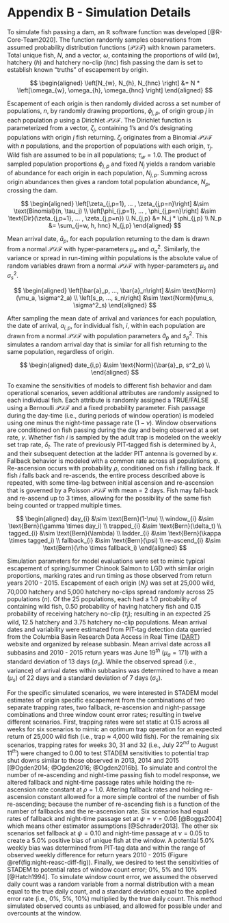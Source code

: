 # Appendix B - Simulation Details {#append2}

To simulate fish passing a dam, an $\mathbb{R}$ software function was developed [@R-Core-Team2020]. The function randomly samples observations from assumed probability distribution functions ($\mathcal{PDF}$) with known parameters. Total unique fish, $N$, and a vector, $\omega$, containing the proportions of wild ($w$), hatchery ($h$) and hatchery no-clip ($hnc$) fish passing the dam is set to establish known "truths" of escapement by origin.

$$
\begin{aligned}
\left[N_{w}, N_{h}, N_{hnc} \right] &= N * \left[\omega_{w}, \omega_{h}, \omega_{hnc} \right]
\end{aligned}
$$

Escapement of each origin is then randomly divided across a set number of populations, $n$, by randomly drawing proportions, $\phi_{j,p}$, of origin group $j$ in each population $p$ using a Dirichlet $\mathcal{PDF}$. The Dirichlet function is parameterized from a vector, $\zeta_j$, containing 1's and 0's designating populations with origin $j$ fish returning. $\zeta_j$ originates from a Binomial $\mathcal{PDF}$ with $n$ populations, and the proportion of populations with each origin, $\tau_j$. Wild fish are assumed to be in all populations; $\tau_w = 1.0$. The product of sampled population proportions $\phi_{j,p}$ and fixed $N_j$ yields a random variable of abundance for each origin in each population, $N_{j,p}$. Summing across origin abundances then gives a random total population abundance, $N_p$, crossing the dam.

$$
\begin{aligned}
  \left[\zeta_{j,p=1},  ... , \zeta_{j,p=n}\right] &\sim \text{Binomial}(n, \tau_j) \\
  \left[\phi_{j,p=1},  ... , \phi_{j,p=n}\right] &\sim \text{Dir}(\zeta_{j,p=1},  ... , \zeta_{j,p=n}) \\
  N_{j,p} &= N_j * \phi_{j,p} \\
  N_p &= \sum_{j=w, h, hnc} N_{j,p}
\end{aligned}
$$

Mean arrival date, $\bar{a}_p$, for each population returning to the dam is drawn from a normal $\mathcal{PDF}$ with hyper-parameters $\mu_a$ and $\sigma^2_a$. Similarly, the variance or spread in run-timing within populations is the absolute value of random variables drawn from a normal $\mathcal{PDF}$ with hyper-parameters $\mu_s$ and $\sigma^2_s$.

$$
\begin{aligned}
 \left[\bar{a}_p, ..., \bar{a}_n\right] &\sim \text{Norm}(\mu_a, \sigma^2_a) \\
 \left[s_p, ..., s_n\right] &\sim \text{Norm}(\mu_s, \sigma^2_s)
\end{aligned}
$$

After sampling the mean date of arrival and variances for each population, the date of arrival, $a_{i,p}$, for individual fish, $i$, within each population are drawn from a normal $\mathcal{PDF}$ with population parameters $\bar{a}_p$ and $s^2_p$. This simulates a random arrival day that is similar for all fish returning to the same population, regardless of origin.

$$
\begin{aligned}
 date_{i,p} &\sim \text{Norm}(\bar{a}_p, s^2_p) \\
\end{aligned}
$$

To examine the sensitivities of models to different fish behavior and dam operational scenarios, seven additional attributes are randomly assigned to each individual fish. Each attribute is randomly assigned a TRUE/FALSE using a Bernoulli $\mathcal{PDF}$ and a fixed probability parameter. Fish passage during the day-time (i.e., during periods of window operation) is modeled using one minus the night-time passage rate ($1 - \nu$). Window observations are conditioned on fish passing during the day and being observed at a set rate, $\gamma$. Whether fish $i$ is sampled by the adult trap is modeled on the weekly set trap rate, $\delta_t$. The rate of previously PIT-tagged fish is determined by $\lambda$, and their subsequent detection at the ladder PIT antenna is governed by $\kappa$. Fallback behavior is modeled with a common rate across all populations, $\psi$. Re-ascension occurs with probability $\rho$, conditioned on fish $i$ falling back. If fish $i$ falls back and re-ascends, the entire process described above is repeated, with some time-lag between initial ascension and re-ascension that is governed by a Poisson $\mathcal{PDF}$ with mean = 2 days. Fish may fall-back and re-ascend up to 3 times, allowing for the possibility of the same fish being counted or trapped multiple times.

$$
\begin{aligned}
  day_{i} &\sim \text{Bern}(1-\nu) \\
  window_{i} &\sim \text{Bern}(\gamma \times day_i) \\
  trapped_{i} &\sim \text{Bern}(\delta_t) \\
  tagged_{i} &\sim \text{Bern}(\lambda) \\
  ladder_{i} &\sim \text{Bern}(\kappa \times tagged_i) \\  
  fallback_{i} &\sim \text{Bern}(\psi) \\
  re-ascend_{i} &\sim \text{Bern}(\rho \times fallback_i)
\end{aligned}
$$

Simulation parameters for model evaluations were set to mimic typical escapement of spring/summer Chinook Salmon to LGD with similar origin proportions, marking rates and run timing as those observed from return years 2010 - 2015. Escapement of each origin ($N_j$) was set at 25,000 wild, 70,000 hatchery and 5,000 hatchery no-clips spread randomly across 25 populations ($n$). Of the 25 populations, each had a 1.0 probability of containing wild fish, 0.50 probability of having hatchery fish and 0.15 probability of receiving hatchery no-clip ($\tau_j$); resulting in an expected 25 wild, 12.5 hatchery and 3.75 hatchery no-clip populations. Mean arrival dates and variability were estimated from PIT-tag detection data queried from the Columbia Basin Research Data Access in Real Time ([DART](http://www.cbr.washington.edu/dart/query/pit_adult_window)) website and organized by release subbasin. Mean arrival date across all subbasins and 2010 - 2015 return years was June $19^{th}$ ($\mu_a = 171$) with a standard deviation of 13 days ($\sigma_a$). While the observed spread (i.e., variance) of arrival dates within subbasins was determined to have a mean ($\mu_s$) of 22 days and a standard deviation of 7 days ($\sigma_s$).

For the specific simulated scenarios, we were interested in STADEM model estimates of origin specific escapement from the combinations of two separate trapping rates, two fallback, re-ascension and night-passage combinations and three window count error rates; resulting in twelve different scenarios. First, trapping rates were set static at 0.15 across all weeks for six scenarios to mimic an optimum trap operation for an expected return of 25,000 wild fish (i.e., trap $\approx$ 4,000 wild fish). For the remaining six scenarios, trapping rates for weeks 30, 31 and 32 (i.e., July $22^{nd}$ to August $11^{th}$) were changed to 0.00 to test STADEM sensitivities to potential trap shut downs similar to those observed in 2013, 2014 and 2015 [@Ogden2014; @Ogden2016; @Ogden2016b]. To simulate and control the number of re-ascending and night-time passing fish to model response, we altered fallback and night-time passage rates while holding the re-ascension rate constant at $\rho = 1.0$. Altering fallback rates and holding re-ascension constant allowed for a more simple control of the number of fish re-ascending; because the number of re-ascending fish is a function of the number of fallbacks and the re-ascension rate. Six scenarios had equal rates of fallback and night-time passage set at $\psi = \nu = 0.06$ [@Boggs2004] which means other estimator assumptions [@Schrader2013]. The other six scenarios set fallback at $\psi = 0.10$ and night-time passage at $\nu = 0.05$ to create a 5.0% positive bias of unique fish at the window. A potential 5.0% weekly bias was determined from PIT-tag data and within the range of observed weekly difference for return years 2010 - 2015 (Figure \@ref(fig:night-reasc-diff-fig)). Finally, we desired to test the sensitivities of STADEM to potential rates of window count error; 0%, 5% and 10% [@Hatch1994]. To simulate window count error, we assumed the observed daily count was a random variable from a normal distribution with a mean equal to the true daily count, and a standard deviation equal to the applied error rate (i.e., 0%, 5%, 10%) multiplied by the true daily count. This method simulated observed counts as unbiased, and allowed for possible under and overcounts at the window.
